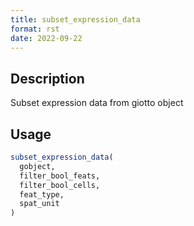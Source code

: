 ```yaml
--- 
title: subset_expression_data 
format: rst 
date: 2022-09-22 
--- 
```


## Description

Subset expression data from giotto object


## Usage

```r
subset_expression_data(
  gobject,
  filter_bool_feats,
  filter_bool_cells,
  feat_type,
  spat_unit
)
```



